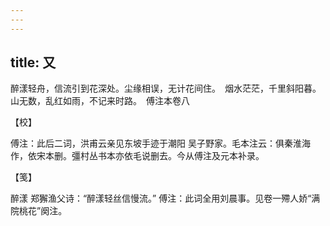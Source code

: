 ```yaml
---
---
---
```

title: 又
---







醉漾轻舟，信流引到花深处。尘缘相误，无计花间住。　烟水茫茫，千里斜阳暮。山无数，乱红如雨，不记来时路。　傅注本卷八





【校】


傅注：此后二词，洪甫云亲见东坡手迹于潮阳 吴子野家。毛本注云：俱秦淮海作，依宋本删。彊村丛书本亦依毛说删去。今从傅注及元本补录。





【笺】


醉漾 郑獬渔父诗：“醉漾轻丝信慢流。” 傅注：此词全用刘晨事。见卷一殢人娇“满院桃花”阕注。